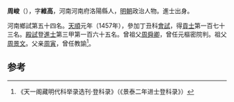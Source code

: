 '''周峻'''（{{bd|1425年||？}}），字'''維高'''，河南河南府洛陽縣人，[[明朝|明朝]]政治人物。進士出身。

河南鄉試第五十四名。[[天顺_(明朝)|天順]]元年（1457年），參加丁丑科[[會試|會試]]，得[[貢士|貢士]]第一百七十三名。[[殿試|殿試]]登[[進士|進士]]第三甲第一百六十五名。曾祖父[[周舜卿|周舜卿]]，曾任元樞密院判。祖父[[周景文|周景文]]。父亲[[周寅|周寅]]，曾任教諭<ref>《天一阁藏明代科举录选刊·登科录》（《景泰二年进士登科录》）</ref>。

==参考==
{{reflist}}
{{明朝人物小作品}}
{{天順元年丁丑科殿試金榜}}